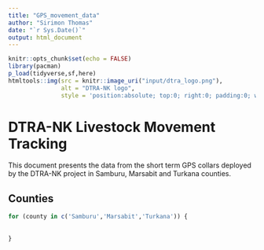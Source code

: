 ```yaml
---
title: "GPS_movement_data"
author: "Sirimon Thomas"
date: "`r Sys.Date()`"
output: html_document
---
```


```r
knitr::opts_chunk$set(echo = FALSE)
library(pacman)
p_load(tidyverse,sf,here)
htmltools::img(src = knitr::image_uri("input/dtra_logo.png"), 
               alt = "DTRA-NK logo",
               style = 'position:absolute; top:0; right:0; padding:0; width:250px')
```

# DTRA-NK Livestock Movement Tracking

This document presents the data from the short term GPS collars deployed by the DTRA-NK project in Samburu, Marsabit and Turkana counties.

## Counties {.tabset}

```r

for (county in c('Samburu','Marsabit','Turkana')) {
  
  
}

```

